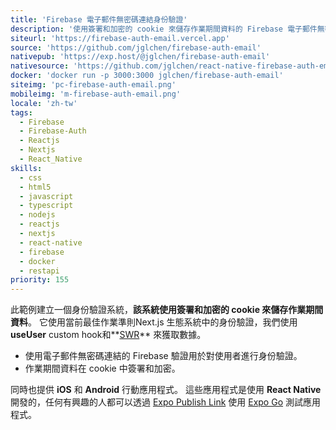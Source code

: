 ```yaml
---
title: 'Firebase 電子郵件無密碼連結身份驗證'
description: '使用簽署和加密的 cookie 來儲存作業期間資料的 Firebase 電子郵件無密碼連結身份驗證系統，。'
siteurl: 'https://firebase-auth-email.vercel.app'
source: 'https://github.com/jglchen/firebase-auth-email'
nativepub: 'https://exp.host/@jglchen/firebase-auth-email'
nativesource: 'https://github.com/jglchen/react-native-firebase-auth-email'
docker: 'docker run -p 3000:3000 jglchen/firebase-auth-email'
siteimg: 'pc-firebase-auth-email.png'
mobileimg: 'm-firebase-auth-email.png'
locale: 'zh-tw'
tags:
  - Firebase
  - Firebase-Auth
  - Reactjs
  - Nextjs
  - React_Native
skills:
  - css
  - html5
  - javascript
  - typescript
  - nodejs
  - reactjs
  - nextjs
  - react-native
  - firebase
  - docker
  - restapi
priority: 155
---
```


此範例建立一個身份驗證系統，**該系統使用簽署和加密的 cookie 來儲存作業期間資料**。 它使用當前最佳作業準則Next.js 生態系統中的身份驗證，我們使用**useUser** custom hook和**[SWR](https://swr.vercel.app/)** 來獲取數據。

* 使用電子郵件無密碼連結的 Firebase 驗證用於對使用者進行身份驗證。
* 作業期間資料在 cookie 中簽署和加密。
      
同時也提供 **iOS** 和 **Android** 行動應用程式。 這些應用程式是使用 **React Native** 開發的，任何有興趣的人都可以透過 [Expo Publish Link](https://expo.dev/@jglchen/firebase-auth-email) 使用 [Expo Go](https://expo.dev/client) 測試應用程式。